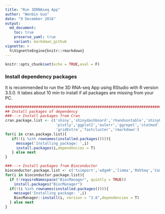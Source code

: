 ```yaml
---
title: "Run 3DRNAseq App"
author: "Wenbin Guo"
date: "9 December 2018"
output:
  md_document:
    toc: true
    preserve_yaml: true
    variant: markdown_github
vignette: >
  %\VignetteEngine{knitr::rmarkdown}
---
```


```r
knitr::opts_chunk$set(echo = TRUE,eval = F)
```

### Install dependency packages
It is recommended to run the 3D RNA-seq App using RStudio with R version 3.5.0. It tabes about 10 min to install if all packages are missing from your PC.
``` r
#######################################################################################################
## Install packages of dependency
###---> Install packages from Cran
cran.package.list <- c('shiny','shinydashboard','rhandsontable','shinyFiles','shinyjs','DT',
                       'plotly','ggplot2','eulerr','ggrepel','statmod',
                       'gridExtra','fastcluster','rmarkdown')
for(i in cran.package.list){
   if(!(i %in% rownames(installed.packages()))){
     message('Installing package: ',i)
     install.packages(i,dependencies = T)
   } else next
}

###---> Install packages from Bioconductor
bioconductor.package.list <- c('tximport','edgeR','limma','RUVSeq','ComplexHeatmap','rhdf5')
for(i in bioconductor.package.list){
  if (!requireNamespace("BiocManager", quietly = TRUE))
    install.packages("BiocManager")
  if(!(i %in% rownames(installed.packages()))){
    message('Installing package: ',i)
    BiocManager::install(i, version = "3.8",dependencies = T)
  } else next
}
```
